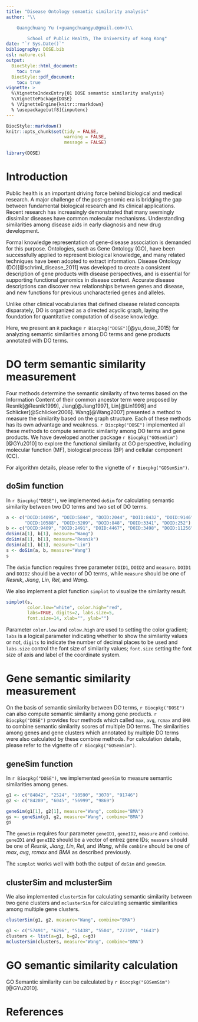 ```yaml
---
title: "Disease Ontology semantic similarity analysis"
author: "\\

	Guangchuang Yu (<guangchuangyu@gmail.com>)\\

        School of Public Health, The University of Hong Kong"
date: "`r Sys.Date()`"
bibliography: DOSE.bib
csl: nature.csl
output: 
  BiocStyle::html_document:
    toc: true
  BiocStyle::pdf_document:
    toc: true
vignette: >
  %\VignetteIndexEntry{01 DOSE semantic similarity analysis}
  %\VignettePackage{DOSE}
  % \VignetteEngine{knitr::rmarkdown}
  % \usepackage[utf8]{inputenc}
---
```


```r
BiocStyle::markdown()
knitr::opts_chunk$set(tidy = FALSE,
                      warning = FALSE,
                      message = FALSE)
```

```r
library(DOSE)
```

# Introduction

Public health is an important driving force behind biological and medical research. 
A major challenge of the post-genomic era is bridging the gap between fundamental biological research and its clinical applications.
Recent research has increasingly demonstrated that many seemingly dissimilar diseases have common molecular mechanisms. 
Understanding similarities among disease aids in early diagnosis and new drug development.


Formal knowledge representation of gene-disease association is demanded for this purpose. 
Ontologies, such as Gene Ontology (GO), have been successfully applied to represent biological knowledge, and many related techniques have been adopted to extract information.
Disease Ontology (DO)[@schriml_disease_2011] was developed to create a consistent description of gene products with disease perspectives, and is essential for supporting functional genomics in disease context.
Accurate disease descriptions can discover new relationships between genes and disease, and new functions for previous uncharacteried genes and alleles.


Unlike other clinical vocabularies that defined disease related concepts disparately, DO is organized as a directed acyclic graph, laying the foundation for quantitative computation of disease knowledge. 

Here, we present an `R` package `r Biocpkg("DOSE")`[@yu_dose_2015) for analyzing semantic similarities among DO terms and gene products annotated with DO terms.


# DO term semantic similarity measurement

Four methods determine the semantic similarity of two terms based on the Information Content of 
their common ancestor term were proposed by Resnik[@Resnik1999], Jiang[@Jiang1997], 
Lin[@Lin1998] and Schlicker[@Schlicker2006]. Wang[@Wang2007] presented a method to measure the similarity based on the graph structure. Each of these methods has its own advantage and weakness. `r Biocpkg("DOSE")` implemented all these methods to compute semantic similarity among DO terms and gene products. We have developed another package `r Biocpkg("GOSemSim")`[@GYu2010] to explore the functional similarity at GO perspective, including molecular function (MF), biological process (BP) and cellular component (CC).


For algorithm details, please refer to the vignette of `r Biocpkg("GOSemSim")`.

## doSim function

In `r Biocpkg("DOSE")`, we implemented `doSim` for calculating semantic similarity between two DO terms and two set of DO terms.

```r
a <- c("DOID:14095", "DOID:5844", "DOID:2044", "DOID:8432", "DOID:9146",
       "DOID:10588", "DOID:3209", "DOID:848", "DOID:3341", "DOID:252")
b <- c("DOID:9409", "DOID:2491", "DOID:4467", "DOID:3498", "DOID:11256")
doSim(a[1], b[1], measure="Wang")
doSim(a[1], b[1], measure="Resnik")
doSim(a[1], b[1], measure="Lin")
s <- doSim(a, b, measure="Wang")
s
```

The `doSim` function requires three parameter `DOID1`, `DOID2` and `measure`. `DOID1` and `DOID2` should be a vector of DO terms, while `measure` should be one of _Resnik_, _Jiang_, _Lin_, _Rel_, and _Wang_.


We also implement a plot function `simplot` to visualize the similarity result.
```r
simplot(s, 
        color.low="white", color.high="red", 
        labs=TRUE, digits=2, labs.size=5, 
        font.size=14, xlab="", ylab="")
```

Parameter `color.low` and `colow.high` are used to setting the color gradient; `labs` is a logical parameter indicating whether to show the similarity values or not, `digits` to indicate the number of decimal places to be used and `labs.size` control the font size of similarity values; `font.size` setting the font size of axis and label of the coordinate system.

# Gene semantic similarity measurement

On the basis of semantic similarity between DO terms, `r Biocpkg("DOSE")` can also compute semantic similarity among gene products. `r Biocpkg("DOSE")` provides four methods which called `max`, `avg`, `rcmax` and `BMA` to combine semantic similarity scores of multiple DO terms. The similarities among genes and gene clusters which annotated by multiple DO terms were also calculated by these combine methods. For calculation details, please refer to the vignette of `r Biocpkg("GOSemSim")`.

## geneSim function

In `r Biocpkg("DOSE")`, we implemented `geneSim` to measure semantic similarities among genes.

```r
g1 <- c("84842", "2524", "10590", "3070", "91746")
g2 <- c("84289", "6045", "56999", "9869")

geneSim(g1[1], g2[1], measure="Wang", combine="BMA")
gs <- geneSim(g1, g2, measure="Wang", combine="BMA")
gs
```

The `geneSim` requires four parameter `geneID1`, `geneID2`, `measure` and `combine`. `geneID1` and `geneID2` should be a vector of entrez gene IDs; `measure` should be one of _Resnik_, _Jiang_, _Lin_, _Rel_, and _Wang_, while `combine` should be one of _max_, _avg_, _rcmax_ and _BMA_ as described previously.

The `simplot` works well with both the output of `doSim` and `geneSim`.


## clusterSim and mclusterSim

We also implemented `clusterSim` for calculating semantic similarity between two gene clusters and `mclusterSim` for calculating semantic similarities among multiple gene clusters.

```r
clusterSim(g1, g2, measure="Wang", combine="BMA")
```

```r
g3 <- c("57491", "6296", "51438", "5504", "27319", "1643")
clusters <- list(a=g1, b=g2, c=g3)
mclusterSim(clusters, measure="Wang", combine="BMA")
```


# GO semantic similarity calculation

GO Semantic similarity can be calculated by `r Biocpkg("GOSemSim")`[@GYu2010].


# References
